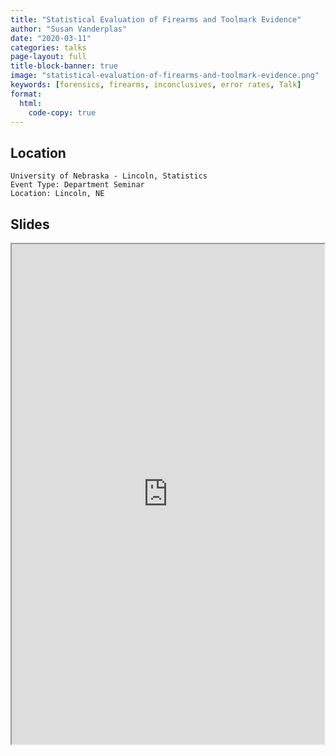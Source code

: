 ```yaml
---
title: "Statistical Evaluation of Firearms and Toolmark Evidence"
author: "Susan Vanderplas"
date: "2020-03-11"
categories: talks
page-layout: full
title-block-banner: true
image: "statistical-evaluation-of-firearms-and-toolmark-evidence.png"
keywords: [forensics, firearms, inconclusives, error rates, Talk]
format:
  html:
    code-copy: true
---
```

 

## Location

    University of Nebraska - Lincoln, Statistics
    Event Type: Department Seminar
    Location: Lincoln, NE
## Slides

<iframe src='https://srvanderplas.github.io/2020-Presentations/03-UNL-Forensics/' height='800px' width='500px'></iframe>
